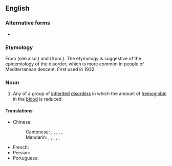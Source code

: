 ==English==
{{wikipedia}}

===Alternative forms===
* {{l|en|thalassaemia}}

===Etymology===
From {{etyl|grc|en}} {{m|grc|θάλασσα||sea}} (see also {{m|en|thalass-}}) and {{m|en|-emia||blood}} (from {{m|grc|αἷμα}}). The etymology is suggestive of the epidemiology of the disorder, which is more common in people of Mediterranean descent. First used in 1932.

===Noun===
{{en-noun}}

# {{lb|en|medicine}} Any of a group of [[inherited]] [[disorder]]s in which the amount of [[hemoglobin]] in the [[blood]] is reduced.

====Translations====
{{trans-top}}
* Chinese:
*: Cantonese: {{t|yue|地中海貧血|sc=Hani}}, {{t|yue|地中海贫血|tr=dei6 zung1 hoi2 pan4 hyut3|sc=Hani}}, {{t|yue|海洋性貧血|sc=Hani}}, {{t|yue|海洋性贫血|tr=hoi2 joeng4 sing3 pan4 hyut3|sc=Hani}}, {{t|yue|地貧|sc=Hani}}, {{t|yue|地贫|tr=dei6 pan4|sc=Hani}} {{qualifier|abbreviation}}
*: Mandarin: {{t+|cmn|地中海貧血|sc=Hani}}, {{t+|cmn|地中海贫血|tr=Dìzhōnghǎi pínxuè, Dìzhōnghǎi pínxiě|sc=Hani}}, {{t+|cmn|海洋性貧血|sc=Hani}}, {{t+|cmn|海洋性贫血|tr=hǎiyángxìng pínxuè, hǎiyángxìng pínxiě|sc=Hani}}, {{t|cmn|地貧|sc=Hani}}, {{t|cmn|地贫|tr=dìpín|sc=Hani}} {{qualifier|abbreviation}}
{{trans-mid}}
* French: {{t+|fr|thalassémie|f}}
* Persian: {{t+|fa|تالاسمی|tr=tâlâsemi|sc=fa-Arab}}
* Portuguese: {{t|pt|talassemia|f}}
{{trans-bottom}}